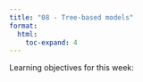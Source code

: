 ```yaml
---
title: "08 - Tree-based models"
format:
  html:
    toc-expand: 4
---
```


Learning objectives for this week:
